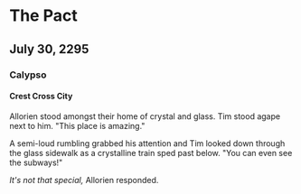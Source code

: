 # The Pact

## July 30, 2295

### Calypso

#### Crest Cross City

Allorien stood amongst their home of crystal and glass. Tim stood agape next to him. "This place is amazing."

A semi-loud rumbling grabbed his attention and Tim looked down through the glass sidewalk as a crystalline train sped past below. "You can even see the subways!"

_It's not that special,_ Allorien responded.
